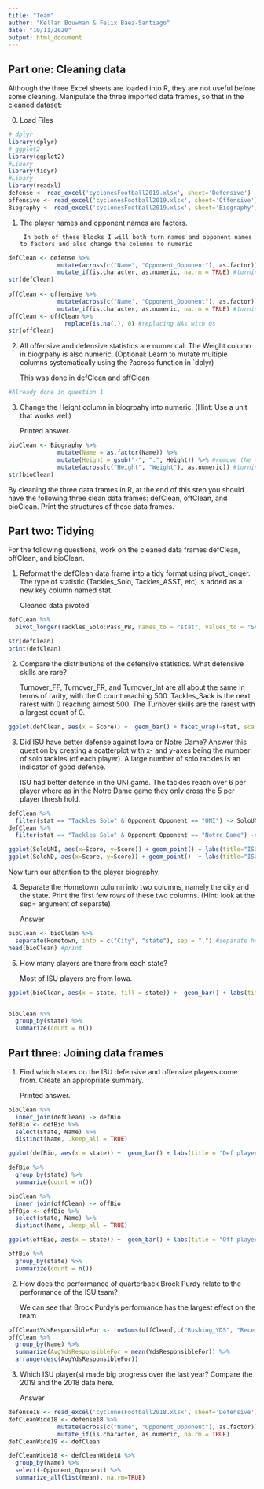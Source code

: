 ```yaml
---
title: "Team"
author: "Kellan Bouwman & Felix Baez-Santiago"
date: "10/11/2020"
output: html_document
---
```


## Part one: Cleaning data
Although the three Excel sheets are loaded into R, they are not useful before some cleaning. Manipulate the three imported data frames, so that in the cleaned dataset:

0. Load Files
     
```r
# dplyr
library(dplyr)
# ggplot2
library(ggplot2)
#Libary
library(tidyr)
#Libary
library(readxl)
defense <- read_excel('cyclonesFootball2019.xlsx', sheet='Defensive')
offensive <- read_excel('cyclonesFootball2019.xlsx', sheet='Offensive')
Biography <- read_excel('cyclonesFootball2019.xlsx', sheet='Biography')
```

1. The player names and opponent names are factors.

        In both of these blocks I will both turn names and opponent names to factors and also change the columns to numeric   
        
```r
defClean <- defense %>%
              mutate(across(c("Name", "Opponent_Opponent"), as.factor)) %>% #changing Name and Opponent_Opponent in offClean to factors
              mutate_if(is.character, as.numeric, na.rm = TRUE) #turning values to numeric
str(defClean)
  
offClean <- offensive %>%
              mutate(across(c("Name", "Opponent_Opponent"), as.factor)) %>% #changing Name and Opponent_Opponent in defClean to factors
              mutate_if(is.character, as.numeric, na.rm = TRUE) #turning values to numeric
offClean <- offClean %>% 
                replace(is.na(.), 0) #replacing NAs with 0s
str(offClean)
```

2. All offensive and defensive statistics are numerical. The Weight column in biogrpahy is also numeric. (Optional: Learn to mutate multiple columns systematically using the ?across function in `dplyr)

     This was done in defClean and offClean
     
```r
#Already done in question 1
```
     
3. Change the Height column in biogrpahy into numeric. (Hint: Use a unit that works well)

     Printed answer.
     
```r
bioClean <- Biography %>%
              mutate(Name = as.factor(Name)) %>% 
              mutate(Height = gsub("-", ".", Height)) %>% #remove the - from height and convert to feet
              mutate(across(c("Height", "Weight"), as.numeric)) #turning height and weight into a numeric column
str(bioClean)
```

By cleaning the three data frames in R, at the end of this step you should have the following three clean data frames: defClean, offClean, and bioClean. Print the structures of these data frames.

## Part two: Tidying
For the following questions, work on the cleaned data frames defClean, offClean, and bioClean.

1. Reformat the defClean data frame into a tidy format using pivot_longer. The type of statistic (Tackles_Solo, Tackles_ASST, etc) is added as a new key column named stat.

     Cleaned data pivoted
     
```r
defClean %>%
  pivot_longer(Tackles_Solo:Pass_PB, names_to = "stat", values_to = "Score") -> defClean

str(defClean)
print(defClean)
```
     
2. Compare the distributions of the defensive statistics. What defensive skills are rare?

     Turnover_FF, Turnover_FR, and Turnover_Int are all about the same in terms of rarity, with the 0 count reaching 500. Tackles_Sack is the next rarest with 0 reaching almost 500. The Turnover skills are the rarest with a largest count of 0.
     
```r
ggplot(defClean, aes(x = Score)) +  geom_bar() + facet_wrap(~stat, scales = 'free_y')
```
     
3. Did ISU have better defense against Iowa or Notre Dame? Answer this question by creating a scatterplot with x- and y-axes being the number of solo tackles (of each player). A large number of solo tackles is an indicator of good defense.

     ISU had better defense in the UNI game. The tackles reach over 6 per player where as in the Notre Dame game they only cross the 5 per player thresh hold.
     
```r
defClean %>%
  filter(stat == "Tackles_Solo" & Opponent_Opponent == "UNI") -> SoloUNI
defClean %>%
  filter(stat == "Tackles_Solo" & Opponent_Opponent == "Notre Dame") -> SoloND

ggplot(SoloUNI, aes(x=Score, y=Score)) + geom_point() + labs(title="ISU vs UNI")
ggplot(SoloND, aes(x=Score, y=Score)) + geom_point()  + labs(title="ISU vs Notre Dame")
```
     
Now turn our attention to the player biography.

4. Separate the Hometown column into two columns, namely the city and the state. Print the first few rows of these two columns. (Hint: look at the sep= argument of separate)

     Answer
     
```r
bioClean <- bioClean %>% 
  separate(Hometown, into = c("City", "state"), sep = ",") #separate hometown into city state and separate by commas
head(bioClean) #print 
```
     
5. How many players are there from each state?

     Most of ISU players are from Iowa.
     
```r
ggplot(bioClean, aes(x = state, fill = state)) +  geom_bar() + labs(title = "Players home States") + theme(axis.text.x = element_text(size=10, angle=45))


bioClean %>%
  group_by(state) %>%
  summarize(count = n())
```
     
## Part three: Joining data frames

1. Find which states do the ISU defensive and offensive players come from. Create an appropriate summary.

     Printed answer.
     
```r
bioClean %>%
  inner_join(defClean) -> defBio
defBio <- defBio %>%
  select(state, Name) %>%
  distinct(Name, .keep_all = TRUE)

ggplot(defBio, aes(x = state)) +  geom_bar() + labs(title = "Def players home States")

defBio %>%
  group_by(state) %>%
  summarize(count = n())

bioClean %>%
  inner_join(offClean) -> offBio
offBio <- offBio %>%
  select(state, Name) %>%
  distinct(Name, .keep_all = TRUE)

ggplot(offBio, aes(x = state)) +  geom_bar() + labs(title = "Off players home States")

offBio %>%
  group_by(state) %>%
  summarize(count = n())
```
     
2. How does the performance of quarterback Brock Purdy relate to the performance of the ISU team?

      We can see that Brock Purdy's performance has the largest effect on the team.
     
```r
offClean$YdsResponsibleFor <- rowSums(offClean[,c("Rushing_YDS", "Receiving_YDS", "Passing_YDS")], na.rm=TRUE)
offClean %>%
  group_by(Name) %>%
  summarize(AvgYdsResponsibleFor = mean(YdsResponsibleFor)) %>%
  arrange(desc(AvgYdsResponsibleFor))
```
     
3. Which ISU player(s) made big progress over the last year? Compare the 2019 and the 2018 data here.

     Answer
     
```r
defense18 <- read_excel('cyclonesFootball2018.xlsx', sheet='Defensive')
defCleanWide18 <- defense18 %>%
              mutate(across(c("Name", "Opponent_Opponent"), as.factor)) %>%
              mutate_if(is.character, as.numeric, na.rm = TRUE)
defCleanWide19 <- defClean

defCleanWide18 <- defCleanWide18 %>%
  group_by(Name) %>%
  select(-Opponent_Opponent) %>%
  summarize_all(list(mean), na.rm=TRUE) 

```

     